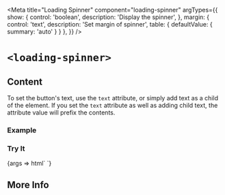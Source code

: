 


<Meta
  title="Loading Spinner"
  component="loading-spinner"
  argTypes={{
    show: {
      control: 'boolean',
      description: 'Display the spinner',
    },
    margin: {
      control: 'text',
      description: 'Set margin of spinner',
      table: { defaultValue: { summary: 'auto' } }
    },
  }}
/>

# `<loading-spinner>`

## Content

To set the button's text, use the `text` attribute, or simply add text as a child of the element. If you set the `text` attribute as well as adding child text, the attribute value will prefix the contents.

<!-- TODO: implement icon -->
<!-- To add an icon to the button, use the `icon` attribute -->

### Example

### Try It

<Canvas isColumn={true} withSource={true} isExpanded={true}>
  <Story name="Spinner" component="loading-spinner" args={{
    show: true,
    margin: 'auto',
  }}>
    {args => html`
      <loading-spinner
        ?show="${ifDefined(args.show)}"
        margin="${ifDefined(args.margin || undefined)}"
      ></loading-spinner>`}
  </Story>
  <ArgsTable story="Spinner"/>
</Canvas>

## More Info

<Description markdown={readme} />
